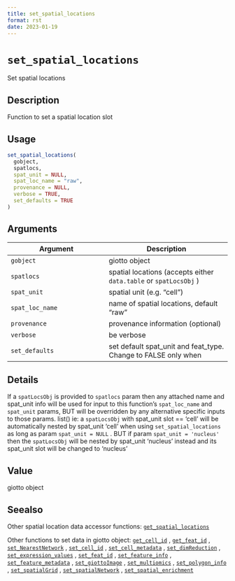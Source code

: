 ```yaml
--- 
title: set_spatial_locations 
format: rst 
date: 2023-01-19 
--- 
```

# `set_spatial_locations`

Set spatial locations


## Description

Function to set a spatial location slot


## Usage

```r
set_spatial_locations(
  gobject,
  spatlocs,
  spat_unit = NULL,
  spat_loc_name = "raw",
  provenance = NULL,
  verbose = TRUE,
  set_defaults = TRUE
)
```


## Arguments

Argument      |Description
------------- |----------------
`gobject`     |     giotto object
`spatlocs`     |     spatial locations (accepts either `data.table` or `spatLocsObj` )
`spat_unit`     |     spatial unit (e.g. "cell")
`spat_loc_name`     |     name of spatial locations, default "raw"
`provenance`     |     provenance information (optional)
`verbose`     |     be verbose
`set_defaults`     |     set default spat_unit and feat_type. Change to FALSE only when


## Details

If a `spatLocsObj` is provided to `spatlocs` param then any
 attached name and spat_unit info will be used for input to this function's
 `spat_loc_name` and `spat_unit` params, BUT will be overridden by any
 alternative specific inputs to those params. list() 
 ie: a `spatLocsObj` with spat_unit slot == 'cell' will be automatically
 nested by spat_unit 'cell' when using `set_spatial_locations` as long as
 param `spat_unit = NULL` . BUT if param `spat_unit = 'nucleus'` then
 the `spatLocsObj` will be nested by spat_unit 'nucleus' instead and
 its spat_unit slot will be changed to 'nucleus'


## Value

giotto object


## Seealso

Other spatial location data accessor functions:
 [`get_spatial_locations`](#getspatiallocations) 
 
 Other functions to set data in giotto object:
 [`get_cell_id`](#getcellid) ,
 [`get_feat_id`](#getfeatid) ,
 [`set_NearestNetwork`](#setnearestnetwork) ,
 [`set_cell_id`](#setcellid) ,
 [`set_cell_metadata`](#setcellmetadata) ,
 [`set_dimReduction`](#setdimreduction) ,
 [`set_expression_values`](#setexpressionvalues) ,
 [`set_feat_id`](#setfeatid) ,
 [`set_feature_info`](#setfeatureinfo) ,
 [`set_feature_metadata`](#setfeaturemetadata) ,
 [`set_giottoImage`](#setgiottoimage) ,
 [`set_multiomics`](#setmultiomics) ,
 [`set_polygon_info`](#setpolygoninfo) ,
 [`set_spatialGrid`](#setspatialgrid) ,
 [`set_spatialNetwork`](#setspatialnetwork) ,
 [`set_spatial_enrichment`](#setspatialenrichment)


